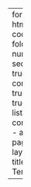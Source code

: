 ---
format:
  html:
    code-fold: true
    number-sections: true
    self-contained: true
    toc: true
listing:
  contents:
  - a.qmd
page-layout: full
title: Terms

---